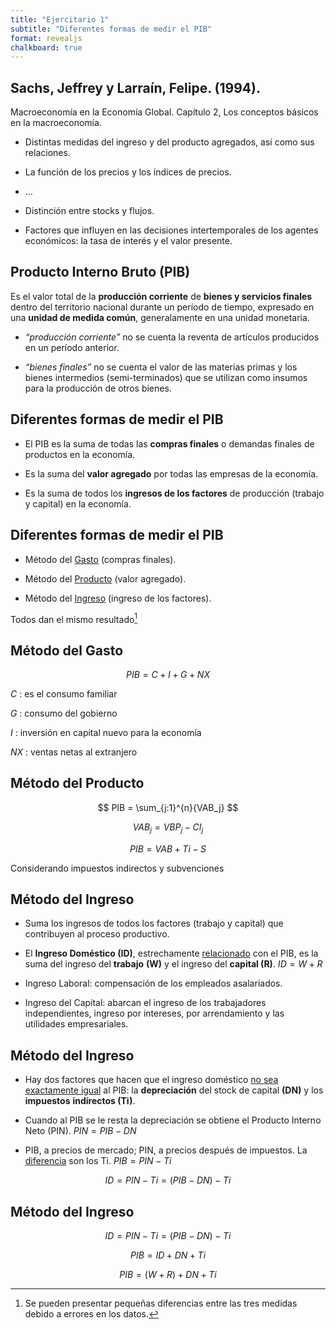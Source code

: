 ```yaml
---
title: "Ejercitario 1"
subtitle: "Diferentes formas de medir el PIB"
format: revealjs
chalkboard: true
---
```


## Sachs, Jeffrey y Larraín, Felipe. (1994).

Macroeconomía en la Economía Global. Capítulo 2, Los conceptos básicos en la macroeconomía.

-   Distintas medidas del ingreso y del producto agregados, así como sus relaciones.

-   La función de los precios y los índices de precios.

-   ...

-   Distinción entre stocks y flujos.

-   Factores que influyen en las decisiones intertemporales de los agentes económicos: la tasa de interés y el valor presente.

## Producto Interno Bruto (PIB)

Es el valor total de la **producción corriente** de **bienes y servicios finales** dentro del territorio nacional durante un período de tiempo, expresado en una **unidad de medida común**, generalamente en una unidad monetaria.

-   *"producción corriente"* no se cuenta la reventa de artículos producidos en un período anterior.

-   *"bienes finales"* no se cuenta el valor de las materias primas y los bienes intermedios (semi-terminados) que se utilizan como insumos para la producción de otros bienes.

## Diferentes formas de medir el PIB

-   El PIB es la suma de todas las **compras finales** o demandas finales de productos en la economía.

-   Es la suma del **valor agregado** por todas las empresas de la economía.

-   Es la suma de todos los **ingresos de los factores** de producción (trabajo y capital) en la economía.

## Diferentes formas de medir el PIB

-   Método del [Gasto]{.underline} (compras finales).

-   Método del [Producto]{.underline} (valor agregado).

-   Método del [Ingreso]{.underline} (ingreso de los factores).

Todos dan el mismo resultado[^1]

[^1]: Se pueden presentar pequeñas diferencias entre las tres medidas debido a errores en los datos.

## Método del Gasto {.center}

$$
PIB=C+I+G+NX
$$

$C$ : es el consumo familiar

$G$ : consumo del gobierno

$I$ : inversión en capital nuevo para la economía

$NX$ : ventas netas al extranjero

## Método del Producto {.center}

$$
PIB = \sum_{j:1}^{n}{VAB_j}
$$

$$
VAB_j = VBP_j - CI_j
$$

$$
PIB = VAB + Ti - S
$$

Considerando impuestos indirectos y subvenciones

## Método del Ingreso {.center}

-   Suma los ingresos de todos los factores (trabajo y capital) que contribuyen al proceso productivo.

-   El **Ingreso Doméstico (ID)**, estrechamente [relacionado]{.underline} con el PIB, es la suma del ingreso del **trabajo** **(W)** y el ingreso del **capital (R)**. $ID = W + R$

-   Ingreso Laboral: compensación de los empleados asalariados.

-   Ingreso del Capital: abarcan el ingreso de los trabajadores independientes, ingreso por intereses, por arrendamiento y las utilidades empresariales.

## Método del Ingreso {.center}

-   Hay dos factores que hacen que el ingreso doméstico [no sea exactamente igual]{.underline} al PIB: la **depreciación** del stock de capital **(DN)** y los **impuestos** **indirectos (Ti)**.

-   Cuando al PIB se le resta la depreciación se obtiene el Producto Interno Neto (PIN). $PIN = PIB - DN$

-   PIB, a precios de mercado; PIN, a precios después de impuestos. La [diferencia]{.underline} son los Ti. $PIB = PIN - Ti$

$$ ID = PIN - Ti = (PIB - DN) - Ti $$

## Método del Ingreso {.center}

$$ ID = PIN - Ti = (PIB - DN) - Ti $$

$$ PIB = ID + DN + Ti $$

$$ PIB = (W + R) + DN + Ti $$

